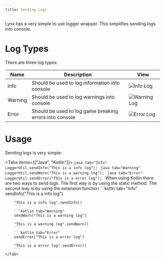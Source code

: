 ```yaml
---
title: Sending Logs
---
```


Lynx has a very simple to use logger wrapper. This simplifies sending logs into console.

# Log Types

There are three log types:

| Name    | Description                                             | View                                                           |
|---------|---------------------------------------------------------|----------------------------------------------------------------|
| Info    | Should be used to log information into console          | ![Info Log](https://cdn.undefinedcreations.com/lynx/logger/info-log.png)    |
| Warning | Should be used to log warnings into console             | ![Warning Log](https://cdn.undefinedcreations.com/lynx/logger/warning-log.png) |
| Error   | Should be used to log game breaking errors into console | ![Error Log](https://cdn.undefinedcreations.com/lynx/logger/error-log.png)   |

# Usage

Sending logs is very simple:

<Tabs items={["Java", "Kotlin"]}>
    <Tab value="Java">
        ```java tab="Info"
        LoggerUtil.sendInfo("This is a info log");
        ```
        ```java tab="Warning"
        LoggerUtil.sendWarn("This is a warning log");
        ```
        ```java tab="Error"
        LoggerUtil.sendError("This is a error log");
        ```
    </Tab>
    <Tab value="Kotlin">
        When using Kotlin there are two ways to send logs. The first way is by using the static method. The second way is by using the extension function
        ```kotlin tab="Info"
        sendInfo("This is a info log")

        "This is a info log".sendInfo()
        ```
        ```kotlin tab="Warning"
        sendWarn("This is a warning log")

        "This is a warning log".sendWarn()
        ```
        ```kotlin tab="Error"
        sendError("This is a error log")

        "This is a error log".sendError()
        ```
    </Tab>
</Tabs>